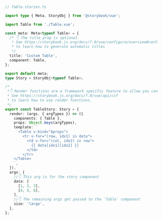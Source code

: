 ```ts
// Table.stories.ts

import type { Meta, StoryObj } from '@storybook/vue';

import Table from './Table.vue';

const meta: Meta<typeof Table> = {
  /* 👇 The title prop is optional.
   * See https://storybook.js.org/docs/7.0/vue/configure/overview#configure-story-loading
   * to learn how to generate automatic titles
   */
  title: 'Custom Table',
  component: Table,
};

export default meta;
type Story = StoryObj<typeof Table>;

/*
 *👇 Render functions are a framework specific feature to allow you control on how the component renders.
 * See https://storybook.js.org/docs/7.0/vue/api/csf
 * to learn how to use render functions.
 */
export const TableStory: Story = {
  render: (args, { argTypes }) => ({
    components: { Table },
    props: Object.keys(argTypes),
    template: `
      <Table v-bind="$props">
        <tr v-for="(row, idx1) in data">
          <td v-for="(col, idx2) in row">
            {{ data[idx1][idx2] }}
          </td>
        </tr>
    </Table>
    `,
  }),
  args: {
    //👇 This arg is for the story component
    data: [
      [1, 2, 3],
      [4, 5, 6],
    ],
    //👇 The remaining args get passed to the `Table` component
    size: 'large',
  },
};
```
